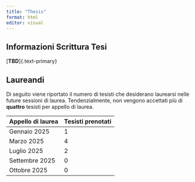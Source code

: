 ---
title: "Thesis"
format: html
editor: visual
---

## Informazioni Scrittura Tesi

\[**TBD**\]{.text-primary}

## Laureandi

Di seguito viene riportato il numero di tesisti che desiderano laurearsi nelle future sessioni di laurea. Tendenzialmente, non vengono accettati più di **quattro** tesisti per appello di laurea.

| Appello di laurea | Tesisti prenotati |
|-------------------|-------------------|
| Gennaio 2025      | 1                 |
| Marzo 2025        | 4                 |
| Luglio 2025       | 2                 |
| Settembre 2025    | 0                 |
| Ottobre 2025      | 0                 |
